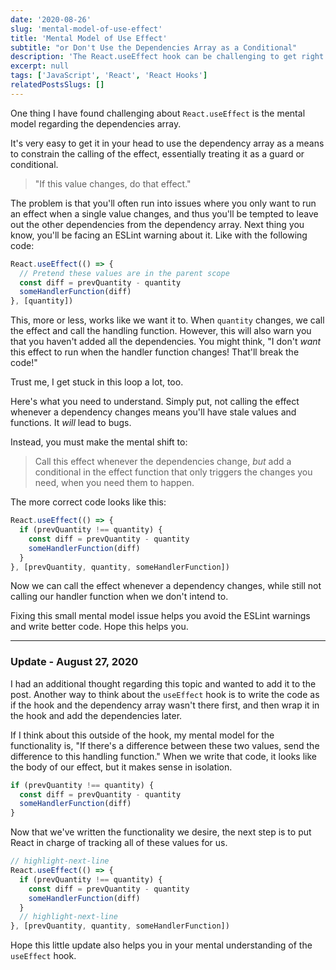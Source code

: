 ```yaml
---
date: '2020-08-26'
slug: 'mental-model-of-use-effect'
title: 'Mental Model of Use Effect'
subtitle: "or Don't Use the Dependencies Array as a Conditional"
description: 'The React.useEffect hook can be challenging to get right. One way to easily mess it up is to incorrectly use the dependency array. This post demonstrates how to think about it correctly.'
excerpt: null
tags: ['JavaScript', 'React', 'React Hooks']
relatedPostsSlugs: []
---
```


One thing I have found challenging about `React.useEffect` is the mental model regarding the dependencies array.

It's very easy to get it in your head to use the dependency array as a means to constrain the calling of the effect, essentially treating it as a guard or conditional.

> "If this value changes, do that effect."

The problem is that you'll often run into issues where you only want to run an effect when a single value changes, and thus you'll be tempted to leave out the other dependencies from the dependency array. Next thing you know, you'll be facing an ESLint warning about it. <Marker content="Assuming you're using ESLint with the React Hooks plugin." /> Like with the following code:

```javascript
React.useEffect(() => {
  // Pretend these values are in the parent scope
  const diff = prevQuantity - quantity
  someHandlerFunction(diff)
}, [quantity])
```

This, more or less, works like we want it to. When `quantity` changes, we call the effect and call the handling function. However, this will also warn you that you haven't added all the dependencies. You might think, "I don't _want_ this effect to run when the handler function changes! That'll break the code!"

Trust me, I get stuck in this loop a lot, too.

Here's what you need to understand. Simply put, not calling the effect whenever a dependency changes means you'll have stale values and functions. It _will_ lead to bugs.

Instead, you must make the mental shift to:

> Call this effect whenever the dependencies change, _but_ add a conditional in the effect function that only triggers the changes you need, when you need them to happen.

The more correct code looks like this:

```javascript
React.useEffect(() => {
  if (prevQuantity !== quantity) {
    const diff = prevQuantity - quantity
    someHandlerFunction(diff)
  }
}, [prevQuantity, quantity, someHandlerFunction])
```

Now we can call the effect whenever a dependency changes, while still not calling our handler function when we don't intend to.

Fixing this small mental model issue <Marker content="An issue for me. Maybe not for you." /> helps you avoid the ESLint warnings and write better code. Hope this helps you.

---

### Update - August 27, 2020

I had an additional thought regarding this topic and wanted to add it to the post. Another way to think about the `useEffect` hook is to write the code as if the hook and the dependency array wasn't there first, and then wrap it in the hook and add the dependencies later.

If I think about this outside of the hook, my mental model for the functionality is, "If there's a difference between these two values, send the difference to this handling function." When we write that code, it looks like the body of our effect, but it makes sense in isolation.

```javascript
if (prevQuantity !== quantity) {
  const diff = prevQuantity - quantity
  someHandlerFunction(diff)
}
```

Now that we've written the functionality we desire, the next step is to put React in charge of tracking all of these values for us.

```javascript
// highlight-next-line
React.useEffect(() => {
  if (prevQuantity !== quantity) {
    const diff = prevQuantity - quantity
    someHandlerFunction(diff)
  }
  // highlight-next-line
}, [prevQuantity, quantity, someHandlerFunction])
```

Hope this little update also helps you in your mental understanding of the `useEffect` hook.
